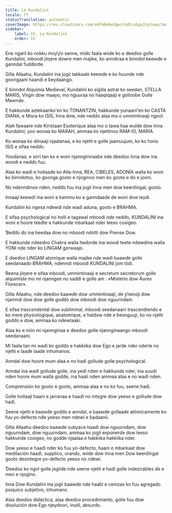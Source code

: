 ```yaml
---
title: La Kundalini
locale: ff
statusTranslation: automatic
coverImage: https://res.cloudinary.com/xmfm6mhw3gwctndtcubgx2rptnae/image/upload/v1741354419/small_cover_la_gran_rebelion_28716e29d2.webp
sidebar:
    label: 15. La Kundalini
    order: 15
---
```

Ene ngarii ko nokku moƴƴo sanne, miɗo faala wiide ko e ɗeeɗoo golle Kundalini, mboodi jiiŋere dowre men majike, ko anndiraa e binndol keewɗe e ganndal fuɗɗorde.

Gilla Allaahu, Kundalini ina jogii takkaale keewɗe e ko huunde nde goongaani haandi e ɓeydaango.

E binndol Alquimia Medieval, Kundalini ko sigilla astral ko seedan, STELLA MARIS, Virgin dow maayo, mo nguuraa no haaqiqaaji e gollooɓe Golle Mawnde.

E hakkunde aztekaanko'en ko TONANTZIN, hakkunde yunaani'en ko CASTA DIANA, e Misra ko ISIS, Inna dow, nde neɗɗo alaa mo o ummintinaaji ngool.

Alah fawaare nde Kiristaan Esoterique alaa mo o tawa haa wulde dow Inna Kundalini; yoo wonaa ko MARAH, ammaa ko njettinoo RAM-IO, MARIA.

Ko wonaa ko diinaaji njaalanaa, e ko njetti e golle jaamuujum, ko ko hono ISIS e sifaa neɗɗo.

Yooɗanaa, e sirri tan ko e woni njannginiraaɓe nde ɗeeɗoo Inna dow ina woodi e neɗɗo fuu.

Alaa ko waɗi e hollaade ko Alla-Inna, REA, CIBELES, ADONÍA walla ko woni ko ɓinndotoo, ko goonga gooto e njoginoo men ko gooto e ɗo e jooni.

No ndenndinoo nden, neɗɗo fuu ina jogii Inna men dow keerɗingal, gooto.

Innaaji keewɗi ina woni e kammu ko e ganndaaɗe ɗe woni dow leydi.

Kundalini ko ngesa ndewdi nde waɗi aduna, gooto e BRAHMA.

E sifaa psychological no holli e tagawal mboodi nde neɗɗo, KUNDALINI ina woni e hoore teeɗte e hakkunde mbarkaat nder leeso coxigeo.

Ɓeɗɗo ɗo ina heedaa dow no mboodi ndotti dow Prense Dow.

E hakkunde ndeeɗoo Chakra walla heɗorde ina woodi teete ndewdina walla YONI nde nder ko LINGAM gorwaajo.

E ɗeeɗoo LINGAM atomique walla majike nde waɗi baawɗe golle seedanaaɗo BRAHMA, ndenndi mboodi KUNDALINI jom tiiɗi.

Reena jiiŋere e sifaa mboodi, ummintinaaji e secretum secretorum golle alquimiste mo mi njanngee no saɗɗi e golle am : «Misterio dow Áureo Florecer».

Gilla Allaahu, nde ɗeeɗoo baawɗe dow ummintinaaji, ɗe ƴiwooji dow njamndi dow dow golle goɗɗo dow mboodi dow nguurndam.

E sifaa trascendental dow subliminal, mboodi seedanaani trascendiendo e ko mere physiologique, anatomique, e haldow nde e ɓesnguuji, ko no njetti goɗɗo e dow, ammaa ko ndewtaaki.

Alaa ko e miin mi njannginaa e ɗeeɗoo golle njannginaango mboodi seedanaani.

Mi faala tan mi waɗi ko goɗɗo e hakkiika dow Ego e jarde nder nderle no njetti e laaɗe laaɗe inhumanos.

Anndal dow hoore mum alaa e no haɗi gollude golle psychological.

Anndal ina waɗi gollude golle, ina yeɗi nden e hakkunde nder, ina suuɗi nden hoore mum walla goɗɗe, ina haali nden ammaa alaa e no waɗi nden.

Comprensión ko gooto e gooto, ammaa alaa e no ko fuu, seene haɗi.

Golle hollaaji haani e jarranaa e haaɗi no integre dow yeeso e gollude dow haɗi.

Seene njetti e baawɗe goɗɗo e anndal, e baawɗe gollaaɗe atómicamente ko fuu yo-defecto nde yeeso men ndewi e ɓadaanii.

Gilla Allaahu ɗeeɗoo baawɗe subyace haaɗi dow nguurndam, dow nguurndam, dow nguurndam, ammaa ko jogii exponerɗe dow leeso hakkunde coxigeo, no goɗɗe njaalaa e hakkiika hakkiika nder.

Dow yeeso e haaɗi nder ko fuu yo-defecto, haani e mbarkaat dow meditación haaɗi, supplico, orando, wiide dow Inna men Dow keerɗingal gooto desintegre yo-defecto yeeso no ndewi.

Ɗeeɗoo ko ngol golle jogiiɗe nde seene njetti e haɗi golle indezirables ɗe e men e njogino.

Inna Dow Kundalini ina jogii baawɗe nde haaɓi e cenizas ko fuu agregado psíquico subjetivo, inhumano.

Alaa ɗeeɗoo didáctica, alaa ɗeeɗoo procedimiento, golle fuu dow disolución dow Ego njeydoori, inutil, absurdo.

